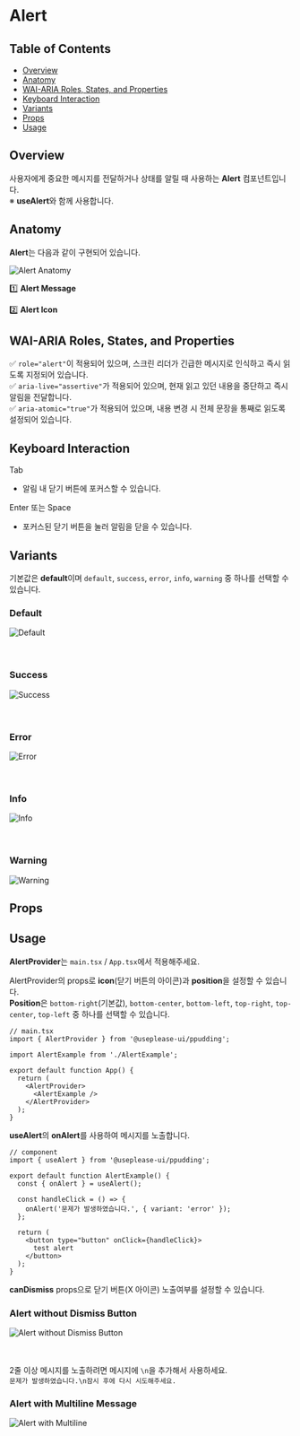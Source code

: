 


<Meta of={AlertStories} />

<style>
  {`
      #storybook-docs code {
        font-size: 14px !important;
        font-weight: 600;
      }

      #storybook-docs pre {
        font-size: 16px !important;
        font-weight: 500;
        background-color: #f7fafc !important;
      }

      #storybook-docs p,
      #storybook-docs li {
        font-size: 16px !important;
      }

      #storybook-docs a:hover {
        text-decoration: underline !important;
      }

      #storybook-docs h1 {
        margin-bottom: 40px !important;
      }

      #storybook-docs h2 {
        font-weight: 600 !important;
        margin-top: 60px !important;
      }

      #storybook-docs h2:first-of-type {
        margin-top: 0px !important;
      }

      #storybook-docs .img-container {
        padding: 10px !important;
        border-radius: 4px !important;
        box-shadow: rgba(0, 0, 0, 0.1) 0px 1px 3px 0px !important;
      }

      #storybook-docs .img-container b {
        margin-bottom: 20px !important;
      }

      #storybook-docs img {
        width: 748px !important;
        height: 400px !important;
        margin: 0 auto !important;
        object-fit: contain;
      }

      #storybook-docs .keyboard {
        width: max-content;
        border: 1px solid black;
        padding: 2px 8px;
        border-radius: 4px;
        box-shadow: 1px 1px 0px 0px black;
        font-weight: 600;
      }
  `}
</style>

# Alert

## Table of Contents

- [Overview](#overview)
- [Anatomy](#anatomy)
- [WAI-ARIA Roles, States, and Properties](#wai-aria-roles-states-and-properties)
- [Keyboard Interaction](#keyboard-interaction)
- [Variants](#variants)
- [Props](#props)
- [Usage](#usage)

## Overview

사용자에게 중요한 메시지를 전달하거나 상태를 알릴 때 사용하는 **Alert** 컴포넌트입니다.  
※ **useAlert**와 함께 사용합니다.

## Anatomy

**Alert**는 다음과 같이 구현되어 있습니다.

<div className="img-container">
  <img src={AnatomyImage} alt="Alert Anatomy" />
</div>

1️⃣ **Alert Message**

2️⃣ **Alert Icon**

## WAI-ARIA Roles, States, and Properties

✅ `role="alert"`이 적용되어 있으며, 스크린 리더가 긴급한 메시지로 인식하고 즉시 읽도록 지정되어 있습니다.  
✅ `aria-live="assertive"`가 적용되어 있으며, 현재 읽고 있던 내용을 중단하고 즉시 알림을 전달합니다.  
✅ `aria-atomic="true"`가 적용되어 있으며, 내용 변경 시 전체 문장을 통째로 읽도록 설정되어 있습니다.

## Keyboard Interaction

<div className="keyboard">Tab</div>

- 알림 내 닫기 버튼에 포커스할 수 있습니다.

<div className="keyboard">Enter 또는 Space</div>

- 포커스된 닫기 버튼을 눌러 알림을 닫을 수 있습니다.

## Variants

기본값은 **default**이며 `default`, `success`, `error`, `info`, `warning` 중 하나를 선택할 수 있습니다.

<div className="img-container">
  <h3>Default</h3>
  <img src={DefaultImage} alt="Default" />
</div>
<br />
<br />
<div className="img-container">
  <h3>Success</h3>
  <img src={SuccessImage} alt="Success" />
</div>
<br />
<br />
<div className="img-container">
  <h3>Error</h3>
  <img src={ErrorImage} alt="Error" />
</div>
<br />
<br />
<div className="img-container">
  <h3>Info</h3>
  <img src={InfoImage} alt="Info" />
</div>
<br />
<br />
<div className="img-container">
  <h3>Warning</h3>
  <img src={WarningImage} alt="Warning" />
</div>

## Props

<ArgTypes />

## Usage

**AlertProvider**는 `main.tsx` / `App.tsx`에서 적용해주세요.

AlertProvider의 props로 **icon**(닫기 버튼의 아이콘)과 **position**을 설정할 수 있습니다.  
**Position**은 `bottom-right`(기본값), `bottom-center`, `bottom-left`, `top-right`, `top-center`, `top-left` 중 하나를 선택할 수 있습니다.

```tsx
// main.tsx
import { AlertProvider } from '@useplease-ui/ppudding';

import AlertExample from './AlertExample';

export default function App() {
  return (
    <AlertProvider>
      <AlertExample />
    </AlertProvider>
  );
}
```

**useAlert**의 **onAlert**를 사용하여 메시지를 노출합니다.

```tsx
// component
import { useAlert } from '@useplease-ui/ppudding';

export default function AlertExample() {
  const { onAlert } = useAlert();

  const handleClick = () => {
    onAlert('문제가 발생하였습니다.', { variant: 'error' });
  };

  return (
    <button type="button" onClick={handleClick}>
      test alert
    </button>
  );
}
```

**canDismiss** props으로 닫기 버튼(X 아이콘) 노출여부를 설정할 수 있습니다.

<div className="img-container">
  <h3>Alert without Dismiss Button</h3>
  <img src={AlertWithoutDismissImage} alt="Alert without Dismiss Button" />
</div>

<br />
<br />

2줄 이상 메시지를 노출하려면 메시지에 `\n`을 추가해서 사용하세요.  
`문제가 발생하였습니다.\n잠시 후에 다시 시도해주세요.`

<div className="img-container">
  <h3>Alert with Multiline Message</h3>
  <img src={AlertWithMultiline} alt="Alert with Multiline" />
</div>
